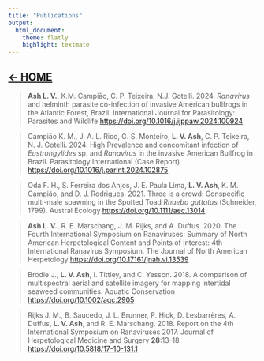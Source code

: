 ```yaml
---
title: "Publications"
output: 
  html_document: 
    theme: flatly
    highlight: textmate
---
```



## [**$\leftarrow$ HOME**](https://lvash.github.io) 

> **Ash L. V.**, K.M. Campiāo, C. P. Teixeira, N.J. Gotelli. 2024. *Ranavirus* and helminth parasite co-infection of invasive American bullfrogs in the Atlantic Forest, Brazil. International Journal for
Parasitology: Parasites and Wildlife [https://doi.org/10.1016/j.ijppaw.2024.100924](https://doi.org/10.1016/j.ijppaw.2024.100924)

> Campiāo K. M., J. A. L. Rico, G. S. Monteiro, **L. V. Ash**, C. P. Teixeira, N. J. Gotelli. 2024. High Prevalence and concomitant infection of *Eustrongylides* sp. and *Ranavirus* in the invasive American Bullfrog in Brazil. Parasitology International (Case Report) [https://doi.org/10.1016/j.parint.2024.102875](https://doi.org/10.1016/j.parint.2024.102875)

> Oda F. H., S. Ferreira dos Anjos, J. E. Paula Lima, **L. V. Ash**, K. M. Campião, and D. J. Rodrigues. 2021. Three is a crowd: Conspecific multi-male spawning in the Spotted Toad *Rhaebo guttatus* (Schneider, 1799). Austral Ecology [https://doi.org/10.1111/aec.13014](https://doi.org/10.1111/aec.13014)  

> **Ash L. V.**, R. E. Marschang, J. M. Rijks, and A. Duffus. 2020. The Fourth International Symposium on Ranaviruses: Summary of North American Herpetological Content and Points of Interest: 4th International Ranavirus Symposium. The Journal of North American Herpetology [https://doi.org/10.17161/jnah.vi.13539](https://doi.org/10.17161/jnah.vi.13539)

> Brodie J., **L. V. Ash**, I. Tittley, and C. Yesson. 2018. A comparison of multispectral aerial and satellite imagery for mapping intertidal seaweed communities. Aquatic Conservation [https://doi.org/10.1002/aqc.2905](https://doi.org/10.1002/aqc.2905)

> Rijks J. M., B. Saucedo, J. L. Brunner, P. Hick, D. Lesbarrères, A. Duffus, **L. V. Ash**, and R. E. Marschang. 2018. Report on the 4th International Symposium on Ranaviruses 2017. Journal of Herpetological Medicine and Surgery **28**:13-18. [https://doi.org/10.5818/17-10-131.1](https://doi.org/10.5818/17-10-131.1)